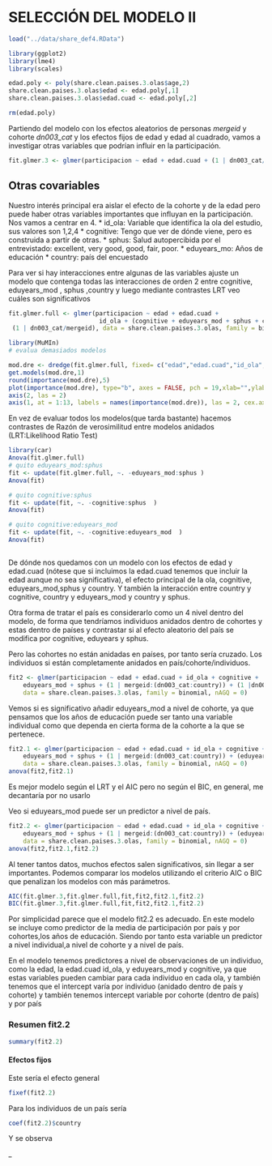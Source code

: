 SELECCIÓN DEL MODELO II
========================================================
```r
load("../data/share_def4.RData")
```
```r
library(ggplot2)
library(lme4)
library(scales)
```
```r
edad.poly <- poly(share.clean.paises.3.olas$age,2)
share.clean.paises.3.olas$edad <- edad.poly[,1]
share.clean.paises.3.olas$edad.cuad <- edad.poly[,2]
```
```r
rm(edad.poly)
```

Partiendo del modelo con los efectos aleatorios de personas *mergeid* y cohorte *dn003_cat* y los efectos fijos de edad y edad al cuadrado, vamos a investigar otras variables que podrían influir en la participación.

```r
fit.glmer.3 <- glmer(participacion ~ edad + edad.cuad + (1 | dn003_cat/mergeid), data = share.clean.paises.3.olas, family = binomial, nAGQ = 0)

```


## Otras covariables
Nuestro interés principal era aislar el efecto de la cohorte y de la edad pero puede haber otras variables importantes que influyan en la participación. Nos vamos a centrar en 4.
* id_ola: Variable que identifica la ola del estudio, sus valores son 1,2,4
* cognitive: Tengo que ver de dónde viene, pero es construida a partir de otras.
* sphus: Salud autopercibida por el entrevistado: excellent, very good, good, fair, poor.
* eduyears_mo: Años de educación
* country: país del encuestado


Para ver si hay interacciones entre algunas de las variables ajuste un modelo que contenga todas las interacciones de orden 2 entre cognitive, eduyears_mod , sphus ,country y luego mediante contrastes LRT veo cuáles son significativos
```r

fit.glmer.full <- glmer(participacion ~ edad + edad.cuad +
                         id_ola + (cognitive + eduyears_mod + sphus + country)^2+
 (1 | dn003_cat/mergeid), data = share.clean.paises.3.olas, family = binomial, nAGQ = 0)


```

```r
library(MuMIn)
# evalua demasiados modelos

mod.dre <- dredge(fit.glmer.full, fixed= c("edad","edad.cuad","id_ola","country"), trace = TRUE)
get.models(mod.dre,1)
round(importance(mod.dre),5)
plot(importance(mod.dre), type="b", axes = FALSE, pch = 19,xlab="",ylab="Importancia")
axis(2, las = 2)
axis(1, at = 1:13, labels = names(importance(mod.dre)), las = 2, cex.axis = 0.7)
```

En vez de evaluar todos los modelos(que tarda bastante) hacemos contrastes de Razón de verosimilitud entre modelos anidados (LRT:Likelihood Ratio Test)
```r
library(car)
Anova(fit.glmer.full)
# quito eduyears_mod:sphus
fit <- update(fit.glmer.full, ~. -eduyears_mod:sphus )
Anova(fit)

# quito cognitive:sphus
fit <- update(fit, ~. -cognitive:sphus  )
Anova(fit)

# quito cognitive:eduyears_mod
fit <- update(fit, ~. -cognitive:eduyears_mod  )
Anova(fit)



```
De dónde nos quedamos con un modelo con los efectos de edad y edad.cuad (nótese que si incluimos la edad.cuad tenemos que incluir la edad aunque no sea significativa), el efecto principal de la ola, cognitive, eduyears_mod,sphus y country. Y también la interacción entre country y cognitive, country y eduyears_mod y country y sphus.

Otra forma de tratar el país es considerarlo como un 4 nivel dentro del modelo, de forma que tendríamos individuos anidados dentro de cohortes y estas dentro de países y contrastar si al efecto aleatorio del país se modifica por cognitive, eduyears y sphus. 

Pero las cohortes no están anidadas en países, por tanto sería cruzado. Los individuos si están completamente anidados en país/cohorte/individuos. 

```r
fit2 <- glmer(participacion ~ edad + edad.cuad + id_ola + cognitive + 
    eduyears_mod + sphus + (1 | mergeid:(dn003_cat:country)) + (1 |dn003_cat) + (1|country), 
    data = share.clean.paises.3.olas, family = binomial, nAGQ = 0)
```




Vemos si es significativo añadir eduyears_mod a nivel de cohorte, ya que pensamos que los años de educación puede ser tanto una variable individual como que dependa en cierta forma de la cohorte a la que se pertenece. 

```r
fit2.1 <- glmer(participacion ~ edad + edad.cuad + id_ola + cognitive + 
    eduyears_mod + sphus + (1 | mergeid:(dn003_cat:country)) + (eduyears_mod |dn003_cat) + (1|country), 
    data = share.clean.paises.3.olas, family = binomial, nAGQ = 0)
anova(fit2,fit2.1)
```
Es mejor modelo según el LRT y el AIC pero no según el BIC, en general, me decantaría por no 
usarlo

Veo si eduyears_mod puede ser un predictor a nivel de país.
```r
fit2.2 <- glmer(participacion ~ edad + edad.cuad + id_ola + cognitive + 
    eduyears_mod + sphus + (1 | mergeid:(dn003_cat:country)) + (eduyears_mod |dn003_cat) + ( eduyears_mod |country), 
    data = share.clean.paises.3.olas, family = binomial, nAGQ = 0)
anova(fit2,fit2.1,fit2.2)

```

Al tener tantos datos, muchos efectos salen significativos, sin llegar a ser importantes. Podemos comparar los modelos utilizando el criterio AIC o BIC que penalizan los modelos con más parámetros.

```r
AIC(fit.glmer.3,fit.glmer.full,fit,fit2,fit2.1,fit2.2)
BIC(fit.glmer.3,fit.glmer.full,fit,fit2,fit2.1,fit2.2)

```

Por simplicidad parece que el modelo fit2.2 es adecuado. En este modelo se incluye como predictor de la media de participación por país y por cohortes,los años de educación. Siendo por tanto esta variable un predictor a nivel individual,a nivel de cohorte y  a nivel de país.

En el modelo tenemos predictores a nivel de observaciones de un individuo, como la edad, la edad.cuad id_ola, y eduyears_mod y cognitive, ya que estas variables pueden cambiar para cada individuo en cada ola, y también tenemos que el intercept varía por individuo (anidado dentro de país y cohorte) y también tenemos intercept variable por cohorte (dentro de país) y por país 

### Resumen fit2.2

```r
summary(fit2.2)
```

#### Efectos fijos

Este sería el efecto general 

```r
fixef(fit2.2)

```

Para los individuos de un país sería

```r
coef(fit2.2)$country

```
Y se observa 





_